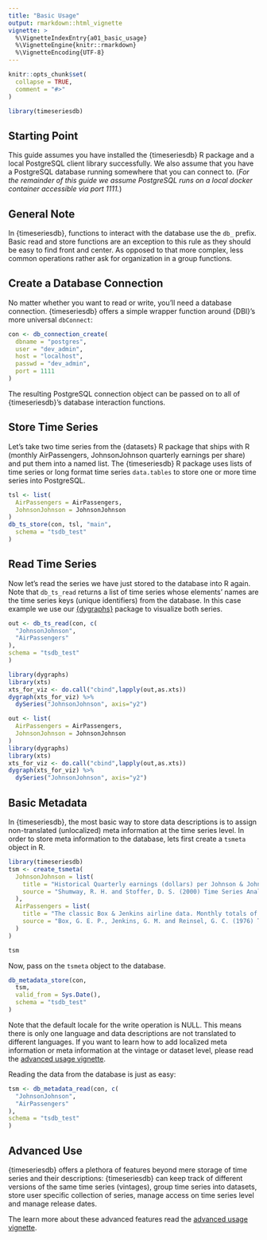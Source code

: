 ```yaml
---
title: "Basic Usage"
output: rmarkdown::html_vignette
vignette: >
  %\VignetteIndexEntry{a01_basic_usage}
  %\VignetteEngine{knitr::rmarkdown}
  %\VignetteEncoding{UTF-8}
---
```


```r
knitr::opts_chunk$set(
  collapse = TRUE,
  comment = "#>"
)
```

```r
library(timeseriesdb)
```


## Starting Point

This guide assumes you have installed the {timeseriesdb} R package and a local PostgreSQL client library successfully. We also assume that you have a PostgreSQL database running somewhere that you can connect to. (*For the remainder of this guide we assume PostgreSQL runs on a local docker container accessible via port 1111.*)

## General Note

In {timeseriesdb}, functions to interact with the database use the `db_` prefix. 
Basic read and store functions are an exception to this rule as they should be easy to find
front and center. As opposed to that more complex, less common operations rather 
ask for organization in a group functions.

## Create a Database Connection

No matter whether you want to read or write, you'll need a database connection. {timeseriesdb}
offers a simple wrapper function around {DBI}'s more universal `dbConnect`:

```r
con <- db_connection_create(
  dbname = "postgres",
  user = "dev_admin",
  host = "localhost",
  passwd = "dev_admin",
  port = 1111
)
```

The resulting PostgreSQL connection object can be passed on to all of {timeseriesdb}'s
database interaction functions. 


## Store Time Series 

Let's take two time series from the {datasets} R package that ships with R (monthly AirPassengers, JohnsonJohnson quarterly earnings per share) and put them into a named list. The {timeseriesdb} R package uses lists of time series or long format time series `data.tables` to store one or more time series into PostgreSQL. 

```r
tsl <- list(
  AirPassengers = AirPassengers,
  JohnsonJohnson = JohnsonJohnson
)
db_ts_store(con, tsl, "main",
  schema = "tsdb_test"
)
```
 
## Read Time Series
 
Now let's read the series we have just stored to the database into R again. 
Note that `db_ts_read` returns a list of time series whose elements' names
are the time series keys (unique identifiers) from the database. In this case
example we use our [{dygraphs}](https://cran.r-project.org/package=dygraphs) package to visualize both series. 
 
```r

out <- db_ts_read(con, c(
  "JohnsonJohnson",
  "AirPassengers"
),
schema = "tsdb_test"
)

library(dygraphs)
library(xts)
xts_for_viz <- do.call("cbind",lapply(out,as.xts))
dygraph(xts_for_viz) %>% 
  dySeries("JohnsonJohnson", axis="y2")
```

```r
out <- list(
  AirPassengers = AirPassengers,
  JohnsonJohnson = JohnsonJohnson
)
library(dygraphs)
library(xts)
xts_for_viz <- do.call("cbind",lapply(out,as.xts))
dygraph(xts_for_viz) %>% 
  dySeries("JohnsonJohnson", axis="y2")
```



## Basic Metadata 

In {timeseriesdb}, the most basic way to store data descriptions is to assign non-translated (unlocalized) meta information at the time series level. In order to store meta information
to the database, lets first create a `tsmeta` object in R. 


```r
library(timeseriesdb)
tsm <- create_tsmeta(
  JohnsonJohnson = list(
    title = "Historical Quarterly earnings (dollars) per Johnson & Johnson share",
    source = "Shumway, R. H. and Stoffer, D. S. (2000) Time Series Analysis and its Applications. Second Edition. Springer. Example 1.1"
  ),
  AirPassengers = list(
    title = "The classic Box & Jenkins airline data. Monthly totals of international airline passengers",
    source = "Box, G. E. P., Jenkins, G. M. and Reinsel, G. C. (1976) Time Series Analysis, Forecasting and Control. Third Edition. Holden-Day. Series G."
  )
)

tsm
```

Now, pass on the `tsmeta` object to the database. 


```r

db_metadata_store(con,
  tsm,
  valid_from = Sys.Date(),
  schema = "tsdb_test"
)
```
Note that the default locale for the write operation is NULL. 
This means there is only one language and data descriptions are 
not translated to different languages. If you want to learn how to add localized meta information
or meta information at the vintage or dataset level, please read the [advanced usage vignette](a02_advanced_usage.html). 

Reading the data from the database is just as easy: 


```r
tsm <- db_metadata_read(con, c(
  "JohnsonJohnson",
  "AirPassengers"
),
schema = "tsdb_test"
)
```



## Advanced Use

{timeseriesdb} offers a plethora of features beyond mere storage of time series and 
their descriptions: {timeseriesdb} can keep track of different versions of the 
same time series (vintages), group time series into datasets, store user specific 
collection of series, manage access on time series level and manage release dates. 

The learn more about these advanced features read the [advanced usage vignette](a02_advanced_usage.html).








